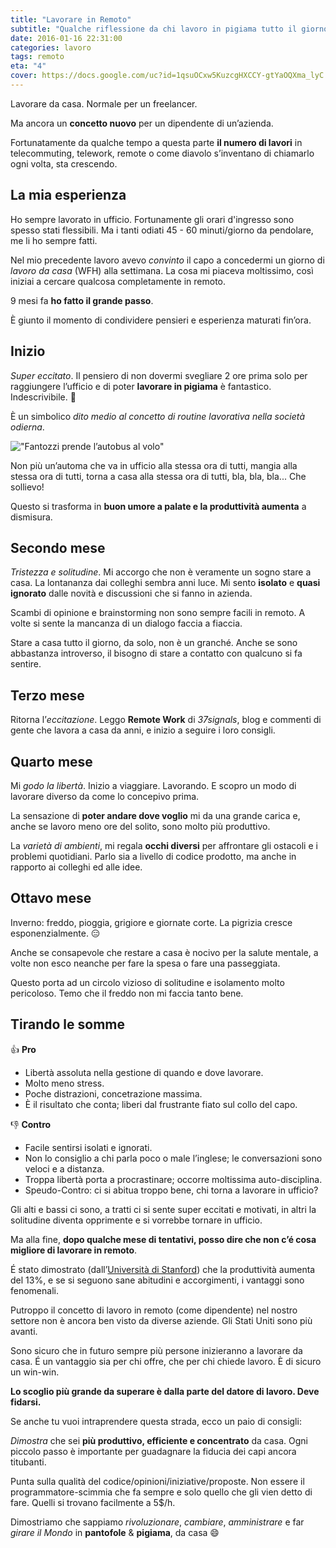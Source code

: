 ```yaml
---
title: "Lavorare in Remoto"
subtitle: "Qualche riflessione da chi lavoro in pigiama tutto il giorno."
date: 2016-01-16 22:31:00
categories: lavoro
tags: remoto
eta: "4"
cover: https://docs.google.com/uc?id=1qsuOCxw5KuzcgHXCCY-gtYaOQXma_lyC
---
```


Lavorare da casa.
Normale per un freelancer.

Ma ancora un **concetto nuovo** per un dipendente di un’azienda.

Fortunatamente da qualche tempo a questa parte **il numero di lavori** in telecommuting, telework, remote o come diavolo s’inventano di chiamarlo ogni volta, sta crescendo.

## La mia esperienza

Ho sempre lavorato in ufficio. Fortunamente gli orari d'ingresso sono spesso stati flessibili. Ma i tanti odiati 45 - 60 minuti/giorno da pendolare, me li ho sempre fatti.

Nel mio precedente lavoro avevo _convinto_ il capo a concedermi un giorno di _lavoro da casa_ (WFH) alla settimana. La cosa mi piaceva moltissimo, così iniziai a cercare qualcosa completamente in remoto.

9 mesi fa **ho fatto il grande passo**.

È giunto il momento di condividere pensieri e esperienza maturati fin’ora.

## Inizio

_Super eccitato_. Il pensiero di non dovermi svegliare 2 ore prima solo per raggiungere l’ufficio e di poter **lavorare in pigiama** è fantastico. Indescrivibile. 🙌

È un simbolico _dito medio al concetto di routine lavorativa nella società odierna_.

!["Fantozzi prende l’autobus al volo"](/assets/article_images/2016-01-16-lavorare-in-remoto/01-STATIC-fantozzi.gif)

Non più un’automa che va in ufficio alla stessa ora di tutti, mangia alla stessa ora di tutti, torna a casa alla stessa ora di tutti, bla, bla, bla... Che sollievo!

Questo si trasforma in **buon umore a palate e la produttività aumenta** a dismisura.

## Secondo mese

_Tristezza e solitudine_. Mi accorgo che non è veramente un sogno stare a casa. La lontananza dai colleghi sembra anni luce. Mi sento **isolato** e **quasi ignorato** dalle novità e discussioni che si fanno in azienda.

Scambi di opinione e brainstorming non sono sempre facili in remoto. A volte si sente la mancanza di un dialogo faccia a fiaccia.

Stare a casa tutto il giorno, da solo, non è un granché. Anche se sono abbastanza introverso, il bisogno di stare a contatto con qualcuno si fa sentire.

## Terzo mese

Ritorna l’_eccitazione_.
Leggo **Remote Work** di _37signals_, blog e commenti di gente che lavora a casa da anni, e inizio a seguire i loro consigli.

## Quarto mese

Mi _godo la libertà_.
Inizio a viaggiare. Lavorando. E scopro un modo di lavorare diverso da come lo concepivo prima.

La sensazione di **poter andare dove voglio** mi da una grande carica e, anche se lavoro meno ore del solito, sono molto più produttivo.

La _varietà di ambienti_, mi regala **occhi diversi** per affrontare gli ostacoli e i problemi quotidiani. Parlo sia a livello di codice prodotto, ma anche in rapporto ai colleghi ed alle idee.

## Ottavo mese

Inverno: freddo, pioggia, grigiore e giornate corte. La pigrizia cresce esponenzialmente. 😑

Anche se consapevole che restare a casa è nocivo per la salute mentale, a volte non esco neanche per fare la spesa o fare una passeggiata.

Questo porta ad un circolo vizioso di solitudine e isolamento molto pericoloso. Temo che il freddo non mi faccia tanto bene.

## Tirando le somme

👍
**Pro**

- Libertà assoluta nella gestione di quando e dove lavorare.
- Molto meno stress.
- Poche distrazioni, concetrazione massima.
- È il risultato che conta; liberi dal frustrante fiato sul collo del capo.

👎
**Contro**

- Facile sentirsi isolati e ignorati.
- Non lo consiglio a chi parla poco o male l’inglese; le conversazioni sono veloci e a distanza.
- Troppa libertà porta a procrastinare; occorre moltissima auto-disciplina.
- Speudo-Contro: ci si abitua troppo bene, chi torna a lavorare in ufficio?

Gli alti e bassi ci sono, a tratti ci si sente super eccitati e motivati, in altri la solitudine diventa opprimente e si vorrebbe tornare in ufficio.

Ma alla fine, **dopo qualche mese di tentativi, posso dire che non c’é cosa migliore di lavorare in remoto**.

É stato dimostrato (dall’[Università di Stanford](https://web.stanford.edu/~nbloom/WFH.pdf)) che la produttività aumenta del 13%, e se si seguono sane abitudini e accorgimenti, i vantaggi sono fenomenali.

Putroppo il concetto di lavoro in remoto (come dipendente) nel nostro settore non è ancora ben visto da diverse aziende. Gli Stati Uniti sono più avanti.

Sono sicuro che in futuro sempre più persone inizieranno a lavorare da casa.
É un vantaggio sia per chi offre, che per chi chiede lavoro. È di sicuro un win-win.

**Lo scoglio più grande da superare è dalla parte del datore di lavoro. Deve fidarsi.**

Se anche tu vuoi intraprendere questa strada, ecco un paio di consigli:

_Dimostra_ che sei **più produttivo, efficiente e concentrato** da casa. Ogni piccolo passo è importante per guadagnare la fiducia dei capi ancora titubanti.

Punta sulla qualità del codice/opinioni/iniziative/proposte. Non essere il programmatore-scimmia che fa sempre e solo quello che gli vien detto di fare. Quelli si trovano facilmente a 5\$/h.

Dimostriamo che sappiamo _rivoluzionare_, _cambiare_, _amministrare_ e far _girare il Mondo_ in **pantofole** &amp; **pigiama**, da casa 😄
